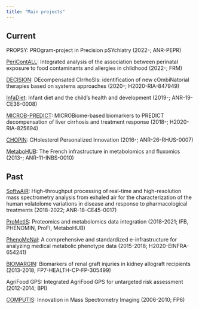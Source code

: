 ```yaml
---
title: "Main projects"
---
```


## Current

PROPSY: PROgram-project in Precision pSYchiatry (2022-; ANR-PEPR)

[PeriContALL](https://www.frm.org/recherches-environnement-et-sante/pollution-environnementale/quels-liens-entre-alimentation-perinatale-et-allergies-pendant-enfance): Integrated analysis of the association between perinatal exposure to food contaminants and allergies in childhood (2022-; FRM)

[DECISION](https://decision-for-liver.eu/): DEcompensated CIrrhoSIs: identification of new cOmbiNatorial therapies based on systems approaches (2020-; H2020-RIA-847949)

[InfaDiet](https://anr.fr/Project-ANR-19-CE36-0008): Infant diet and the child's health and development (2019-; ANR-19-CE36-0008)

[MICROB-PREDICT](https://microb-predict.eu/): MICROBiome-based biomarkers to PREDICT decompensation of liver cirrhosis and treatment response (2018-; H2020-RIA-825694)

[CHOPIN](http://rhuchopin.fr): CHolesterol Personalized Innovation (2016-; ANR-26-RHUS-0007)

[MetaboHUB](http://www.metabohub.fr/en): The French infrastructure in metabolomics and fluxomics (2013-; ANR-11-INBS-0010)

## Past

[SoftwAiR](https://anr.fr/Project-ANR-18-CE45-0017): High-throughput processing of real-time and high-resolution mass spectrometry analysis from exhaled air for the characterization of the human volatolome variations in disease and response to pharmacological treatments (2018-2022; ANR-18-CE45-0017)

[ProMetIS](https://www.france-bioinformatique.fr/en/integrative-bioinformatics/): Proteomics and metabolomics data integration (2018-2021; IFB, PHENOMIN, ProFI, MetaboHUB)

[PhenoMeNal](http://phenomenal-h2020.eu/home): A comprehensive and standardized e-infrastructure for analyzing medical metabolic phenotype data (2015-2018; H2020-EINFRA-654241)

[BIOMARGIN](https://cordis.europa.eu/project/id/305499): Biomarkers of renal graft injuries in kidney allograft recipients (2013-2018; FP7-HEALTH-CP-FP-305499)

AgriFood GPS: Integrated AgriFood GPS for untargeted risk assessment (2012-2014; BPI)

[COMPUTIS](https://www.computis.org/): Innovation in Mass Spectrometry Imaging (2006-2010; FP6)

